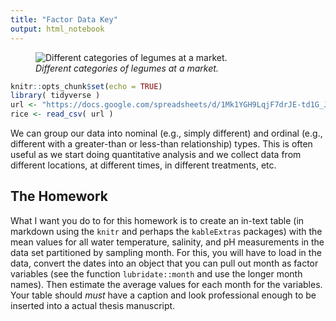 ```yaml
---
title: "Factor Data Key"
output: html_notebook
---
```


![*Different categories of legumes at a market.*](https://live.staticflickr.com/65535/51484032460_2f917e1e56_z_d.jpg)

```r
knitr::opts_chunk$set(echo = TRUE)
library( tidyverse )
url <- "https://docs.google.com/spreadsheets/d/1Mk1YGH9LqjF7drJE-td1G_JkdADOU0eMlrP01WFBT8s/pub?gid=0&single=true&output=csv"
rice <- read_csv( url )
```

We can group our data into nominal (e.g., simply different) and ordinal (e.g., different with a greater-than or less-than relationship) types.  This is often useful as we start doing quantitative analysis and we collect data from different locations, at different times, in different treatments, etc.


## The Homework

What I want you do to for this homework is to create an in-text table (in markdown using the `knitr` and perhaps the `kableExtras` packages) with the mean values for all water temperature, salinity, and pH measurements in the data set partitioned by sampling month. For this, you will have to load in the data, convert the dates into an object that you can pull out month as factor variables (see the function `lubridate::month` and use the longer month names).  Then estimate the average values for each month for the variables.  Your table should *must* have a caption and look professional enough to be inserted into a actual thesis manuscript. 
